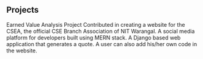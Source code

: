 ## Projects

<ProjectCard title="Earned Value Analysis" link="https://earnedvalueanalysis.imfast.io/" bg="linear-gradient(to right, #D4145A 0%, #FBB03B 100%)">
Earned Value Analysis Project
</ProjectCard>

<ProjectCard title="CSEA Website" link="www.cseanitw.in" bg="linear-gradient(to right, #D4145A 0%, #FBB03B 100%)">
Contributed in creating a website for the CSEA, the official CSE Branch Association of NIT Warangal.
</ProjectCard>

<ProjectCard title="Dev Hub" link="https://github.com/Bhashkarjya/Dev-Hub" bg="linear-gradient(to right, #D4145A 0%, #FBB03B 100%)">
A social media platform for developers built using MERN stack. 
</ProjectCard>

<ProjectCard title="Quote Forum" link="https://github.com/Bhashkarjya/quote_forum" bg="linear-gradient(to right, #D4145A 0%, #FBB03B 100%)">
A Django based web application that generates a quote. A user can also add his/her own code in the website.
</ProjectCard>

